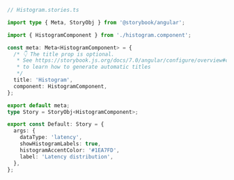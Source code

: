 ```ts
// Histogram.stories.ts

import type { Meta, StoryObj } from '@storybook/angular';

import { HistogramComponent } from './histogram.component';

const meta: Meta<HistogramComponent> = {
  /* 👇 The title prop is optional.
   * See https://storybook.js.org/docs/7.0/angular/configure/overview#configure-story-loading
   * to learn how to generate automatic titles
   */
  title: 'Histogram',
  component: HistogramComponent,
};

export default meta;
type Story = StoryObj<HistogramComponent>;

export const Default: Story = {
  args: {
    dataType: 'latency',
    showHistogramLabels: true,
    histogramAccentColor: '#1EA7FD',
    label: 'Latency distribution',
  },
};
```

